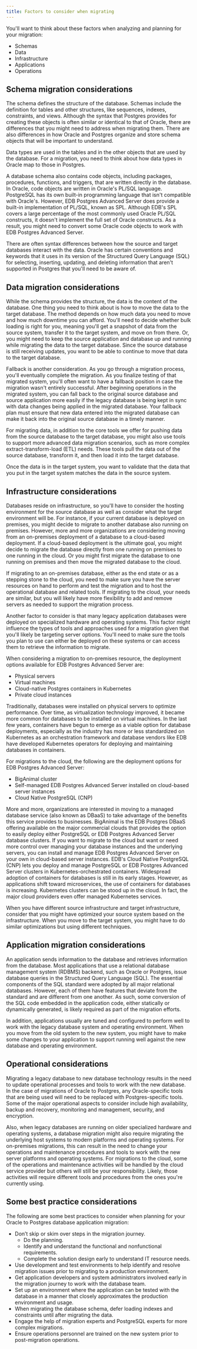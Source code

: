 ```yaml
---
title: Factors to consider when migrating
---
```


You'll want to think about these factors when analyzing and planning for your migration:

-  Schemas
-  Data
-  Infrastructure
-  Applications
-  Operations

## Schema migration considerations

The schema defines the structure of the database. Schemas include the definition for tables and other structures, like sequences, indexes, constraints, and views. Although the syntax that Postgres provides for creating these objects is often similar or identical to that of Oracle, there are differences that you might need to address when migrating them. There are also differences in how Oracle and Postgres organize and store schema objects that will be important to understand.

Data types are used in the tables and in the other objects that are used by the database. For a migration, you need to think about how data types in Oracle map to those in Postgres.

A database schema also contains code objects, including packages, procedures, functions, and triggers, that are written directly in the database. In Oracle, code objects are written in Oracle's PL/SQL language.  PostgreSQL has its own built-in programming language that isn't compatible with Oracle's. However, EDB Postgres Advanced Server does provide a built-in implementation of PL/SQL, known as SPL. Although EDB's SPL covers a large percentage of the most commonly used Oracle PL/SQL constructs, it doesn't implement the full set of Oracle constructs. As a result, you might need to convert some Oracle code objects to work with EDB Postgres Advanced Server.

There are often syntax differences between how the source and target databases interact with the data. Oracle has certain conventions and keywords that it uses in its version of the Structured Query Language (SQL) for selecting, inserting, updating, and deleting information that aren't supported in Postgres that you'll need to be aware of.

## Data migration considerations

While the schema provides the structure, the data is the content of the database. One thing you need to think about is how to move the data to the target database. The method depends on how much data you need to move and how much downtime you can afford. You'll need to decide whether bulk loading is right for you, meaning you'll get a snapshot of data from the source system, transfer it to the target system, and move on from there. Or, you might need to keep the source application and database up and running while migrating the data to the target database. Since the source database is still receiving updates, you want to be able to continue to move that data to the target database.

Fallback is another consideration. As you go through a migration process, you'll eventually complete the migration. As you finalize testing of that migrated system, you'll often want to have a fallback position in case the migration wasn't entirely successful. After beginning operations in the migrated system, you can fall back to the original source database and source application more easily if the legacy database is being kept in sync with data changes being applied in the migrated database. Your fallback plan must ensure that new data entered into the migrated database can make it back into the original source database in a timely manner.

For migrating data, in addition to the core tools we offer for pushing data from the source database to the target database, you might also use tools to support more advanced data migration scenarios, such as more complex extract-transform-load (ETL) needs. These tools pull the data out of the source database, transform it, and then load it into the target database. 

Once the data is in the target system, you want to validate that the data that you put in the target system matches the data in the source system.

## Infrastructure considerations

Databases reside on infrastructure, so you'll have to consider the hosting environment for the source database as well as consider what the target environment will be. For instance, if your current database is deployed on premises, you might decide to migrate to another database also running on premises. However, more and more organizations are considering moving from an on-premises deployment of a database to a cloud-based deployment. If a cloud-based deployment is the ultimate goal, you might decide to migrate the database directly from one running on premises to one running in the cloud. Or you might first migrate the database to one running on premises and then move the migrated database to the cloud.  

If migrating to an on-premises database, either as the end state or as a stepping stone to the cloud, you need to make sure you have the server resources on hand to perform and test the migration and to host the operational database and related tools. If migrating to the cloud, your needs are similar, but you will likely have more flexibility to add and remove servers as needed to support the migration process.

Another factor to consider is that many legacy application databases were deployed on specialized hardware and operating systems. This factor might influence the types of tools and approaches used for a migration given that you'll likely be targeting server options. You'll need to make sure the tools you plan to use can either be deployed on these systems or can access them to retrieve the information to migrate.

When considering a migration to on-premises resource, the deployment options available for EDB Postgres Advanced Server are:
-  Physical servers
-  Virtual machines
-  Cloud-native Postgres containers in Kubernetes
-  Private cloud instances

Traditionally, databases were installed on physical servers to optimize performance. Over time, as virtualization technology improved, it became more common for databases to be installed on virtual machines.  In the last few years, containers have begun to emerge as a viable option for database deployments, especially as the industry has more or less standardized on Kubernetes as an orchestration framework and database vendors like EDB have developed Kubernetes operators for deploying and maintaining databases in containers.

For migrations to the cloud, the following are the deployment options for EDB Postgres Advanced Server:

-  BigAnimal cluster
-  Self-managed EDB Postgres Advanced Server installed on cloud-based server instances
-  Cloud Native PostgreSQL (CNP)

More and more, organizations are interested in moving to a managed database service (also known as DBaaS) to take advantage of the benefits this service provides to businesses. BigAnimal is the EDB Postgres DBaaS offering available on the major commercial clouds that provides the option to easily deploy either PostgreSQL or EDB Postgres Advanced Server database clusters. If you want to migrate to the cloud but want or need more control over managing your database instances and the underlying servers, you can install and manage EDB Postgres Advanced Server on your own in cloud-based server instances. EDB's Cloud Native PostgreSQL (CNP) lets you deploy and manage PostgreSQL or EDB Postgres Advanced Server clusters in Kubernetes-orchestrated containers. Widespread adoption of containers for databases is still in its early stages. However, as applications shift toward microservices, the use of containers for databases is increasing. Kubernetes clusters can be stood up in the cloud. In fact, the major cloud providers even offer managed Kubernetes services. 

When you have different source infrastructure and target infrastructure, consider that you might have optimized your source system based on the infrastructure. When you move to the target system, you might have to do similar optimizations but using different techniques.

## Application migration considerations

An application sends information to the database and retrieves information from the database. Most applications that use a relational database management system (RDBMS) backend, such as Oracle or Postgres, issue database queries in the Structured Query Language (SQL). The essential components of the SQL standard were adopted by all major relational databases. However, each of them have features that deviate from the standard and are different from one another. As such, some conversion of the SQL code embedded in the application code, either statically or dynamically generated, is likely required as part of the migration efforts.

In addition, applications usually are tuned and configured to perform well to work with the legacy database system and operating environment. When you move from the old system to the new system, you might have to make some changes to your application to support running well against the new database and operating environment.

## Operational considerations

Migrating a legacy database to new database technology results in the need to update operational processes and tools to work with the new database. In the case of migrations of Oracle to Postgres, any Oracle-specific tools that are being used will need to be replaced with Postgres-specific tools. Some of the major operational aspects to consider include high availability, backup and recovery, monitoring and management, security, and encryption.

Also, when legacy databases are running on older specialized hardware and operating systems, a database migration might also require migrating the underlying host systems to modern platforms and operating systems.  For on-premises migrations, this can result in the need to change your operations and maintenance procedures and tools to work with the new server platforms and operating systems. For migrations to the cloud, some of the operations and maintenance activities will be handled by the cloud service provider but others will still be your responsibility. Likely, those activities will require different tools and procedures from the ones you're currently using.

## Some best practice considerations

The following are some best practices to consider when planning for your Oracle to Postgres database application migration:
- Don’t skip or skim over steps in the migration journey.
  - Do the planning. 
  - Identify and understand the functional and nonfunctional requirements.
  - Complete the solution design early to understand IT resource needs.
- Use development and test environments to help identify and resolve migration issues prior to migrating to a production environment.
- Get application developers and system administrators involved early in the migration journey to work with the database team.
- Set up an environment where the application can be tested with the database in a manner that closely approximates the production environment and usage.
- When migrating the database schema, defer loading indexes and constraints until after migrating the data.
- Engage the help of migration experts and PostgreSQL experts for more complex migrations.
- Ensure operations personnel are trained on the new system prior to post-migration operations.
